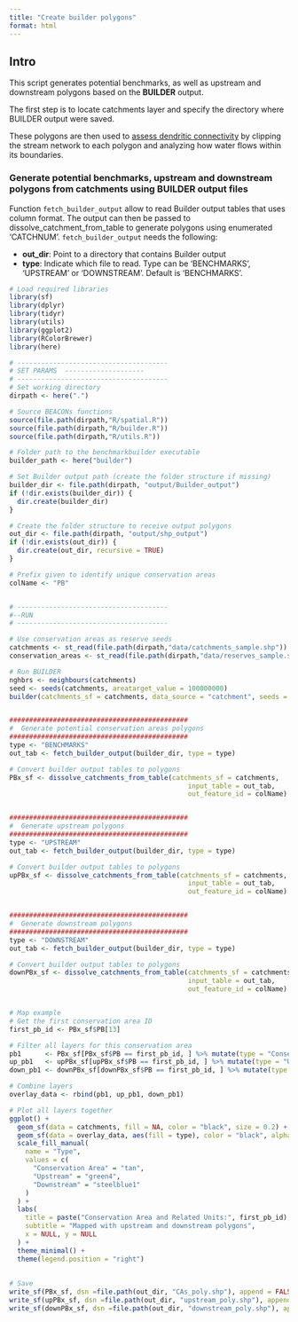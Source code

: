 ```yaml
---
title: "Create builder polygons"
format: html
---
```



## Intro

This script generates potential benchmarks, as well as upstream and downstream polygons based on the **BUILDER** output. 

The first step is to locate catchments layer and specify the directory where BUILDER output were saved. 

These polygons are then used to [assess dendritic connectivity](calcDCI.html) by clipping the stream network to each polygon and analyzing how water flows within its boundaries.

### Generate potential benchmarks, upstream and downstream polygons from catchments using **BUILDER** output files

Function `fetch_builder_output` allow to read Builder output tables that uses column format. The output can then be passed to dissolve_catchment_from_table to generate polygons using enumerated 'CATCHNUM'. `fetch_builder_output` needs the following:

- **out_dir**: Point to a directory that contains Builder output
- **type**: Indicate which file to read. Type can be 'BENCHMARKS', 'UPSTREAM' or 'DOWNSTREAM'. Default is 'BENCHMARKS'.


```r
# Load required libraries
library(sf)
library(dplyr)
library(tidyr)
library(utils)
library(ggplot2)
library(RColorBrewer)
library(here)

# --------------------------------------
# SET PARAMS  --------------------
# --------------------------------------
# Set working directory
dirpath <- here(".")

# Source BEACONs functions
source(file.path(dirpath,"R/spatial.R"))
source(file.path(dirpath,"R/builder.R"))
source(file.path(dirpath,"R/utils.R"))

# Folder path to the benchmarkbuilder executable
builder_path <- here("builder")

# Set Builder output path (create the folder structure if missing)
builder_dir <- file.path(dirpath, "output/Builder_output")
if (!dir.exists(builder_dir)) {
  dir.create(builder_dir)
}

# Create the folder structure to receive output polygons
out_dir <- file.path(dirpath, "output/shp_output")
if (!dir.exists(out_dir)) {
  dir.create(out_dir, recursive = TRUE)
}

# Prefix given to identify unique conservation areas
colName <- "PB"


# --------------------------------------
#--RUN
# --------------------------------------

# Use conservation areas as reserve seeds
catchments <- st_read(file.path(dirpath,"data/catchments_sample.shp"))
conservation_areas <- st_read(file.path(dirpath,"data/reserves_sample.shp"))

# Run BUILDER
nghbrs <- neighbours(catchments)
seed <- seeds(catchments, areatarget_value = 100000000)
builder(catchments_sf = catchments, data_source = "catchment", seeds = seed, neighbours = nghbrs, out_dir = builder_dir, builder_local_path = builder_path, catchment_level_intactness = 0.8, conservation_area_intactness = 1, output_upstream = TRUE, output_downstream = TRUE)


#############################################
#  Generate potential conservation areas polygons
#############################################
type <- "BENCHMARKS"
out_tab <- fetch_builder_output(builder_dir, type = type)

# Convert builder output tables to polygons
PBx_sf <- dissolve_catchments_from_table(catchments_sf = catchments, 
                                             input_table = out_tab, 
                                             out_feature_id = colName)


#############################################
#  Generate upstream polygons
#############################################
type <- "UPSTREAM"
out_tab <- fetch_builder_output(builder_dir, type = type)

# Convert builder output tables to polygons
upPBx_sf <- dissolve_catchments_from_table(catchments_sf = catchments, 
                                             input_table = out_tab, 
                                             out_feature_id = colName)


#############################################
#  Generate downstream polygons
#############################################
type <- "DOWNSTREAM"
out_tab <- fetch_builder_output(builder_dir, type = type)

# Convert builder output tables to polygons
downPBx_sf <- dissolve_catchments_from_table(catchments_sf = catchments, 
                                             input_table = out_tab, 
                                             out_feature_id = colName)


# Map example
# Get the first conservation area ID
first_pb_id <- PBx_sf$PB[13]

# Filter all layers for this conservation area
pb1      <- PBx_sf[PBx_sf$PB == first_pb_id, ] %>% mutate(type = "Conservation Area")
up_pb1   <- upPBx_sf[upPBx_sf$PB == first_pb_id, ] %>% mutate(type = "Upstream")
down_pb1 <- downPBx_sf[downPBx_sf$PB == first_pb_id, ] %>% mutate(type = "Downstream")

# Combine layers 
overlay_data <- rbind(pb1, up_pb1, down_pb1)

# Plot all layers together
ggplot() +
  geom_sf(data = catchments, fill = NA, color = "black", size = 0.2) +
  geom_sf(data = overlay_data, aes(fill = type), color = "black", alpha = 0.6) +
  scale_fill_manual(
    name = "Type",
    values = c(
      "Conservation Area" = "tan",
      "Upstream" = "green4",
      "Downstream" = "steelblue1"
    )
  ) +
  labs(
    title = paste("Conservation Area and Related Units:", first_pb_id),
    subtitle = "Mapped with upstream and downstream polygons",
    x = NULL, y = NULL
  ) +
  theme_minimal() +
  theme(legend.position = "right")
  
  
# Save 
write_sf(PBx_sf, dsn =file.path(out_dir, "CAs_poly.shp"), append = FALSE)
write_sf(upPBx_sf, dsn =file.path(out_dir, "upstream_poly.shp"), append = FALSE)
write_sf(downPBx_sf, dsn =file.path(out_dir, "downstream_poly.shp"), append = FALSE)
```


